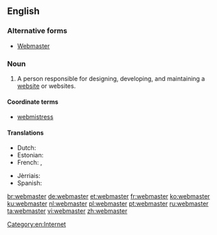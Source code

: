 ==English==

===Alternative forms===
* [[Webmaster]]

===Noun===
{{en-noun}}

# A person responsible for designing, developing, and maintaining a [[website]] or websites.

====Coordinate terms====
* [[webmistress]]

====Translations====
{{trans-top|the person responsible for maintaining a website}}
* Dutch: {{t+|nl|webmaster|m}}
* Estonian: {{t|et|veebmeister}}
* French: {{t+|fr|webmestre}}, {{t+|fr|webmaster}}
{{trans-mid}}
* Jèrriais: {{t|roa-jer|maître-pêtre|m}}
* Spanish: {{t|es|webmaster|m}}
{{trans-bottom}}

[[Category:en:Internet]]

[[br:webmaster]]
[[de:webmaster]]
[[et:webmaster]]
[[fr:webmaster]]
[[ko:webmaster]]
[[ku:webmaster]]
[[nl:webmaster]]
[[pl:webmaster]]
[[pt:webmaster]]
[[ru:webmaster]]
[[ta:webmaster]]
[[vi:webmaster]]
[[zh:webmaster]]